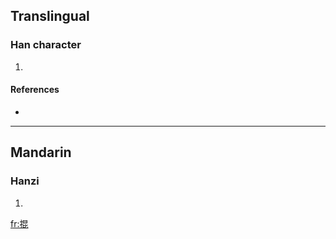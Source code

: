 ==Translingual==

===Han character===
{{Han char|rn=64|rad=手|as=08|sn=11|four=5601<sub>1</sub>|canj=手日心心 (QAPP)}}

# {{defn|Han|sort=手08}}

====References====
* {{Han ref|kx=0437.070|dkj=12249|hdz=31896.070|uh=638D|ud=25485|bh=D5A5|bd=54693}}

----

==Mandarin==

===Hanzi===
{{cmn-hanzi|pin=[[gǔn]] ([[gun3]])|wg=kun<sup>3</sup>}}

# {{defn|Mandarin}}

[[fr:掍]]